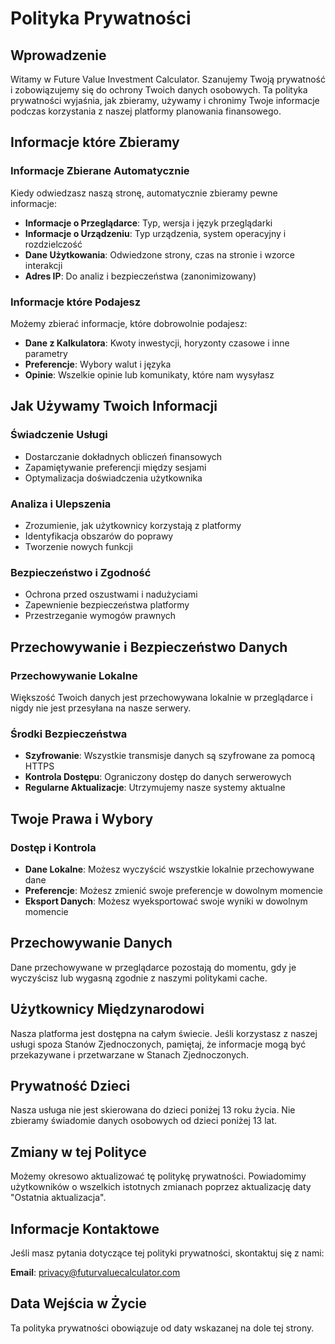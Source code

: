# Polityka Prywatności

## Wprowadzenie

Witamy w Future Value Investment Calculator. Szanujemy Twoją prywatność i zobowiązujemy się do ochrony Twoich danych osobowych. Ta polityka prywatności wyjaśnia, jak zbieramy, używamy i chronimy Twoje informacje podczas korzystania z naszej platformy planowania finansowego.

## Informacje które Zbieramy

### Informacje Zbierane Automatycznie

Kiedy odwiedzasz naszą stronę, automatycznie zbieramy pewne informacje:

- **Informacje o Przeglądarce**: Typ, wersja i język przeglądarki
- **Informacje o Urządzeniu**: Typ urządzenia, system operacyjny i rozdzielczość
- **Dane Użytkowania**: Odwiedzone strony, czas na stronie i wzorce interakcji
- **Adres IP**: Do analiz i bezpieczeństwa (zanonimizowany)

### Informacje które Podajesz

Możemy zbierać informacje, które dobrowolnie podajesz:

- **Dane z Kalkulatora**: Kwoty inwestycji, horyzonty czasowe i inne parametry
- **Preferencje**: Wybory walut i języka
- **Opinie**: Wszelkie opinie lub komunikaty, które nam wysyłasz

## Jak Używamy Twoich Informacji

### Świadczenie Usługi

- Dostarczanie dokładnych obliczeń finansowych
- Zapamiętywanie preferencji między sesjami
- Optymalizacja doświadczenia użytkownika

### Analiza i Ulepszenia

- Zrozumienie, jak użytkownicy korzystają z platformy
- Identyfikacja obszarów do poprawy
- Tworzenie nowych funkcji

### Bezpieczeństwo i Zgodność

- Ochrona przed oszustwami i nadużyciami
- Zapewnienie bezpieczeństwa platformy
- Przestrzeganie wymogów prawnych

## Przechowywanie i Bezpieczeństwo Danych

### Przechowywanie Lokalne

Większość Twoich danych jest przechowywana lokalnie w przeglądarce i nigdy nie jest przesyłana na nasze serwery.

### Środki Bezpieczeństwa

- **Szyfrowanie**: Wszystkie transmisje danych są szyfrowane za pomocą HTTPS
- **Kontrola Dostępu**: Ograniczony dostęp do danych serwerowych
- **Regularne Aktualizacje**: Utrzymujemy nasze systemy aktualne

## Twoje Prawa i Wybory

### Dostęp i Kontrola

- **Dane Lokalne**: Możesz wyczyścić wszystkie lokalnie przechowywane dane
- **Preferencje**: Możesz zmienić swoje preferencje w dowolnym momencie
- **Eksport Danych**: Możesz wyeksportować swoje wyniki w dowolnym momencie

## Przechowywanie Danych

Dane przechowywane w przeglądarce pozostają do momentu, gdy je wyczyścisz lub wygasną zgodnie z naszymi politykami cache.

## Użytkownicy Międzynarodowi

Nasza platforma jest dostępna na całym świecie. Jeśli korzystasz z naszej usługi spoza Stanów Zjednoczonych, pamiętaj, że informacje mogą być przekazywane i przetwarzane w Stanach Zjednoczonych.

## Prywatność Dzieci

Nasza usługa nie jest skierowana do dzieci poniżej 13 roku życia. Nie zbieramy świadomie danych osobowych od dzieci poniżej 13 lat.

## Zmiany w tej Polityce

Możemy okresowo aktualizować tę politykę prywatności. Powiadomimy użytkowników o wszelkich istotnych zmianach poprzez aktualizację daty "Ostatnia aktualizacja".

## Informacje Kontaktowe

Jeśli masz pytania dotyczące tej polityki prywatności, skontaktuj się z nami:

**Email**: privacy@futurvaluecalculator.com

## Data Wejścia w Życie

Ta polityka prywatności obowiązuje od daty wskazanej na dole tej strony.
